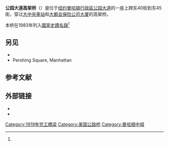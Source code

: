 {{Infobox NRHP 
| name = 公园大道高架桥<br>Park Avenue Viaduct
| nrhp_type = 
| image = Park Avenue Viaduct Pershing Square from west.jpg
| image_size = 325px
| caption = [[大中央車站|大中央車站]]前方，高架桥上跨东42街段
| location= [[公园大道|公园大道]]东40街到东45街之间<br>[[纽约|纽约]][[曼哈頓|曼哈頓]]
| lat_degrees = 40
| lat_minutes = 45
| lat_seconds = 07
| lat_direction = N
| long_degrees = 73
| long_minutes = 58
| long_seconds = 40
| long_direction = W
| coord_display = title
| coord_parameters = region:US-NY_type:landmark
| locmapin = New York City
| area =
| built =1919
| architect= Warren & Wetmore; [[Reed_&_Stem|Reed & Stem]]
| architecture= [[布雜藝術|布雜藝術]]
| added = August 11, 1983<ref name="nris">{{NRISref|2008a}}</ref>
| governing_body = local
| refnum=83001726
| designated_other2_name = NYC Landmark
| designated_other2_date = September 23, 1980
| designated_other2_abbr = NYCL
| designated_other2_link = New York City Landmarks Preservation Commission
| designated_other2_number =
| designated_other2_color = #FFE978
}}
'''公园大道高架桥'''（{{lang-en|Park Avenue Viaduct}}）是位于[[纽约|纽约]][[曼哈頓|曼哈頓]][[行政區_(紐約市)|行政區]][[公园大道|公园大道]]的一座上跨东40街到东45街，穿过[[大中央車站|大中央車站]]和[[大都会保险公司大厦|大都会保险公司大厦]]的高架桥。

本桥在1983年列入[[國家史蹟名錄|國家史蹟名錄]]<ref name="nris"/>

== 另见 ==
* {{le|公园大道隧道|Park Avenue Tunnel}}
* Pershing Square, Manhattan

== 参考文献 ==
{{Reflist}}

== 外部链接 ==
* {{Commons category-inline|Park Avenue Viaduct}}
* {{Commons category-inline|Pershing Square (New York City)}}

[[Category:1919年完工橋梁|Category:1919年完工橋梁]]
[[Category:美国公路桥|Category:美国公路桥]]
[[Category:曼哈頓中城|Category:曼哈頓中城]]